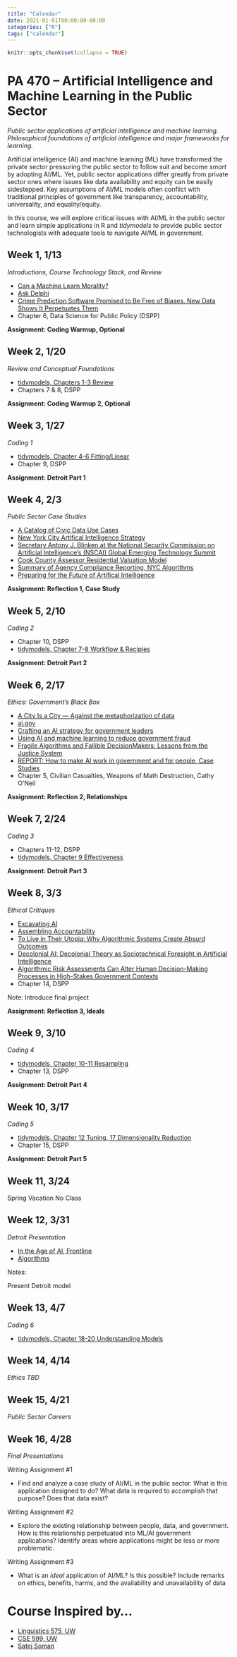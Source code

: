 ```yaml
---
title: "Calendar"
date: 2021-01-01T00:00:00-00:00
categories: ["R"]
tags: ["calendar"]
---
```


```r
knitr::opts_chunk$set(collapse = TRUE)
```

# PA 470 – Artificial Intelligence and Machine Learning in the Public Sector

*Public sector applications of artificial intelligence and machine learning. Philosophical foundations of artificial intelligence and major frameworks for learning.*

Artificial intelligence (AI) and machine learning (ML) have transformed the private sector pressuring the public sector to follow suit and become *smart* by adopting AI/ML. 
Yet, public sector applications differ greatly from private sector ones where issues like data availability and equity can be easily sidestepped.
Key assumptions of AI/ML models often conflict with traditional principles of government like transparency, accountability, universality, and equality/equity. 

In this course, we will explore critical issues with AI/ML in the public sector and learn simple applications in R and *tidymodels* to provide public sector technologists with adequate tools to navigate AI/ML in government.

## Week 1, 1/13

*Introductions, Course Technology Stack, and Review*

- [Can a Machine Learn Morality?](https://www.nytimes.com/2021/11/19/technology/can-a-machine-learn-morality.html)
- [Ask Delphi](https://delphi.allenai.org/?a1=Women+are+better+than+men.)
- [Crime Prediction Software Promised to Be Free of Biases. New Data Shows It Perpetuates Them](https://themarkup.org/prediction-bias/2021/12/02/crime-prediction-software-promised-to-be-free-of-biases-new-data-shows-it-perpetuates-them)
- Chapter 6, Data Science for Public Policy (DSPP)

**Assignment: Coding Warmup, Optional**

## Week 2, 1/20

*Review and Conceptual Foundations*

- [tidymodels, Chapters 1-3 Review](https://www.tmwr.org/index.html)
- Chapters 7 & 8, DSPP

**Assignment: Coding Warmup 2, Optional**

## Week 3, 1/27

*Coding 1*

- [tidymodels, Chapter 4-6 Fitting/Linear](https://www.tmwr.org/index.html)
- Chapter 9, DSPP

**Assignment: Detroit Part 1**

## Week 4, 2/3

*Public Sector Case Studies*

- [A Catalog of Civic Data Use Cases](https://datasmart.ash.harvard.edu/news/article/how-can-data-and-analytics-be-used-to-enhance-city-operations-723)
- [New York City Artifical Intelligence Strategy](https://www1.nyc.gov/assets/cto/downloads/ai-strategy/nyc_ai_strategy.pdf)
- [Secretary Antony J. Blinken at the National Security Commission on Artificial Intelligence’s (NSCAI) Global Emerging Technology Summit](https://www.state.gov/secretary-antony-j-blinken-at-the-national-security-commission-on-artificial-intelligences-nscai-global-emerging-technology-summit/)
- [Cook County Assessor Residential Valuation Model](https://gitlab.com/ccao-data-science---modeling/models/ccao_res_avm)
- [Summary of Agency Compliance Reporting, NYC Algorithms](https://www1.nyc.gov/assets/ampo/downloads/pdf/AMPO-CY-2020-Agency-Compliance-Reporting.pdf)
- [Preparing for the Future of Artifical Intelligence](https://obamawhitehouse.archives.gov/sites/default/files/whitehouse_files/microsites/ostp/NSTC/preparing_for_the_future_of_ai.pdf)

**Assignment: Reflection 1, Case Study**

## Week 5, 2/10

*Coding 2*

- Chapter 10, DSPP
- [tidymodels, Chapter 7-8 Workflow & Recipies](https://www.tmwr.org/index.html)

**Assignment: Detroit Part 2**

## Week 6, 2/17

*Ethics: Government's Black Box*

- [A City Is a City — Against the metaphorization of data](https://everestpipkin.medium.com/a-city-is-a-city-against-the-metaphorization-of-data-2139be087a71)
- [ai.gov](https://www.ai.gov/)
- [Crafting an AI strategy for government leaders](https://www2.deloitte.com/us/en/insights/industry/public-sector/ai-strategy-for-government-leaders.html)
- [Using AI and machine learning to reduce government fraud](https://www.brookings.edu/research/using-ai-and-machine-learning-to-reduce-government-fraud/)
- [Fragile Algorithms and Fallible DecisionMakers: Lessons from the Justice System](https://pubs.aeaweb.org/doi/pdfplus/10.1257/jep.35.4.71)
- [REPORT: How to make AI work in government and for people, Case Studies](https://www.centreforpublicimpact.org/insights/how-to-make-ai-work-in-government-and-for-people)
- Chapter 5, Civilian Casualties, Weapons of Math Destruction, Cathy O'Neil

**Assignment: Reflection 2, Relationships**

## Week 7, 2/24

*Coding 3*

- Chapters 11-12, DSPP
- [tidymodels, Chapter 9 Effectiveness](https://www.tmwr.org/index.html)

**Assignment: Detroit Part 3**

## Week 8, 3/3

*Ethical Critiques*

- [Excavating AI](https://excavating.ai/)
- [Assembling Accountability](https://datasociety.net/wp-content/uploads/2021/06/Assembling-Accountability.pdf)
- [To Live in Their Utopia: Why Algorithmic Systems Create Absurd Outcomes](https://ali-alkhatib.com/papers/chi/utopia/utopia.pdf)
- [Decolonial AI: Decolonial Theory as Sociotechnical Foresight in Artificial Intelligence](https://arxiv.org/pdf/2007.04068.pdf)
- [Algorithmic Risk Assessments Can Alter Human Decision-Making Processes in High-Stakes Government Contexts](https://www.benzevgreen.com/wp-content/uploads/2021/08/21-cscw.pdf)
- Chapter 14, DSPP

Note: Introduce final project

**Assignment: Reflection 3, Ideals**

## Week 9, 3/10

*Coding 4*

- [tidymodels, Chapter 10-11 Resampling](https://www.tmwr.org/index.html)
- Chapter 13, DSPP

**Assignment: Detroit Part 4**

## Week 10, 3/17

*Coding 5*

- [tidymodels, Chapter 12 Tuning, 17 Dimensionality Reduction](https://www.tmwr.org/index.html)
- Chapter 15, DSPP

**Assignment: Detroit Part 5**

## Week 11, 3/24

Spring Vacation No Class

## Week 12, 3/31

*Detroit Presentation*

- [In the Age of AI, Frontline](https://www.youtube.com/watch?v=5dZ_lvDgevk)
- [Algorithms](https://github.com/TheAlgorithms/Python)

Notes:

Present Detroit model

## Week 13, 4/7

*Coding 6*

- [tidymodels, Chapter 18-20 Understanding Models](https://www.tmwr.org/index.html)

## Week 14, 4/14

*Ethics TBD*

## Week 15, 4/21

*Public Sector Careers*

## Week 16, 4/28

*Final Presentations*

Writing Assignment #1

- Find and analyze a case study of AI/ML in the public sector. What is this application designed to do? What data is required to accomplish that purpose? Does that data exist?  

Writing Assignment #2

- Explore the existing relationship between people, data, and government. How is this relationship perpetuated into ML/AI government applications? Identify areas where applications might be less or more problematic.

Writing Assignment #3

- What is an *ideal* application of AI/ML? Is this possible? Include remarks on ethics, benefits, harms, and the availability and unavailability of data

# Course Inspired by...

- [Linguistics 575, UW](https://faculty.washington.edu/ebender/2021_575/#foundations)
- [CSE 599, UW](https://uw-cse599p.github.io/calendar/)
- [Satej Soman](https://satejsoman.com/#/)
